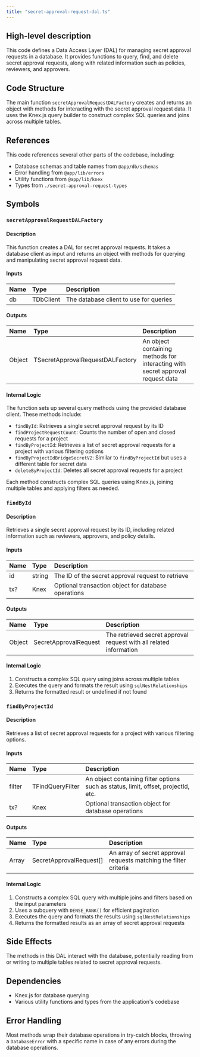 ```yaml
---
title: "secret-approval-request-dal.ts"
---
```


## High-level description
This code defines a Data Access Layer (DAL) for managing secret approval requests in a database. It provides functions to query, find, and delete secret approval requests, along with related information such as policies, reviewers, and approvers.

## Code Structure
The main function `secretApprovalRequestDALFactory` creates and returns an object with methods for interacting with the secret approval request data. It uses the Knex.js query builder to construct complex SQL queries and joins across multiple tables.

## References
This code references several other parts of the codebase, including:
- Database schemas and table names from `@app/db/schemas`
- Error handling from `@app/lib/errors`
- Utility functions from `@app/lib/knex`
- Types from `./secret-approval-request-types`

## Symbols

### `secretApprovalRequestDALFactory`
#### Description
This function creates a DAL for secret approval requests. It takes a database client as input and returns an object with methods for querying and manipulating secret approval request data.

#### Inputs
| Name | Type | Description |
|:-----|:-----|:------------|
| db | TDbClient | The database client to use for queries |

#### Outputs
| Name | Type | Description |
|:-----|:-----|:------------|
| Object | TSecretApprovalRequestDALFactory | An object containing methods for interacting with secret approval request data |

#### Internal Logic
The function sets up several query methods using the provided database client. These methods include:
- `findById`: Retrieves a single secret approval request by its ID
- `findProjectRequestCount`: Counts the number of open and closed requests for a project
- `findByProjectId`: Retrieves a list of secret approval requests for a project with various filtering options
- `findByProjectIdBridgeSecretV2`: Similar to `findByProjectId` but uses a different table for secret data
- `deleteByProjectId`: Deletes all secret approval requests for a project

Each method constructs complex SQL queries using Knex.js, joining multiple tables and applying filters as needed.

### `findById`
#### Description
Retrieves a single secret approval request by its ID, including related information such as reviewers, approvers, and policy details.

#### Inputs
| Name | Type | Description |
|:-----|:-----|:------------|
| id | string | The ID of the secret approval request to retrieve |
| tx? | Knex | Optional transaction object for database operations |

#### Outputs
| Name | Type | Description |
|:-----|:-----|:------------|
| Object | SecretApprovalRequest | The retrieved secret approval request with all related information |

#### Internal Logic
1. Constructs a complex SQL query using joins across multiple tables
2. Executes the query and formats the result using `sqlNestRelationships`
3. Returns the formatted result or undefined if not found

### `findByProjectId`
#### Description
Retrieves a list of secret approval requests for a project with various filtering options.

#### Inputs
| Name | Type | Description |
|:-----|:-----|:------------|
| filter | TFindQueryFilter | An object containing filter options such as status, limit, offset, projectId, etc. |
| tx? | Knex | Optional transaction object for database operations |

#### Outputs
| Name | Type | Description |
|:-----|:-----|:------------|
| Array | SecretApprovalRequest[] | An array of secret approval requests matching the filter criteria |

#### Internal Logic
1. Constructs a complex SQL query with multiple joins and filters based on the input parameters
2. Uses a subquery with `DENSE_RANK()` for efficient pagination
3. Executes the query and formats the results using `sqlNestRelationships`
4. Returns the formatted results as an array of secret approval requests

## Side Effects
The methods in this DAL interact with the database, potentially reading from or writing to multiple tables related to secret approval requests.

## Dependencies
- Knex.js for database querying
- Various utility functions and types from the application's codebase

## Error Handling
Most methods wrap their database operations in try-catch blocks, throwing a `DatabaseError` with a specific name in case of any errors during the database operations.